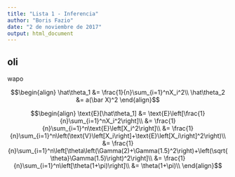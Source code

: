 ```yaml
---
title: "Lista 1 - Inferencia"
author: "Boris Fazio"
date: "2 de noviembre de 2017"
output: html_document
---
```


## oli

wapo

$$\begin{align}
\hat\theta_1 &= \frac{1}{n}\sum_{i=1}^nX_i^2\\
\hat\theta_2 &= a(\bar X)^2
\end{align}$$

$$\begin{align}
\text{E}[\hat\theta_1] &= \text{E}\left[\frac{1}{n}\sum_{i=1}^nX_i^2\right]\\
&= \frac{1}{n}\sum_{i=1}^n\text{E}\left[X_i^2\right]\\
&= \frac{1}{n}\sum_{i=1}^n\left(\text{V}\left[X_i\right]+\text{E}\left[X_i\right]^2\right)\\
&= \frac{1}{n}\sum_{i=1}^n\left[\theta\left(\Gamma(2)+\Gamma(1.5)^2\right)+\left(\sqrt{\theta}\Gamma(1.5)\right)^2\right]\\
&= \frac{1}{n}\sum_{i=1}^n\left[\theta(1+\pi)\right]\\
&= \theta(1+\pi)\\
\end{align}$$
